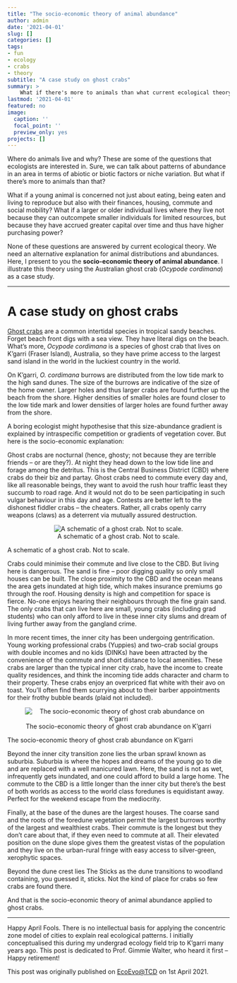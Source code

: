 ```yaml
---
title: "The socio-economic theory of animal abundance"
author: admin
date: '2021-04-01'
slug: []
categories: []
tags:
- fun
- ecology
- crabs
- theory
subtitle: "A case study on ghost crabs"
summary: >
    What if there's more to animals than what current ecological theory thinks?
lastmod: '2021-04-01'
featured: no
image:
  caption: ''
  focal_point: ''
  preview_only: yes
projects: []
---
```


Where do animals live and why? These are some of the questions that ecologists are interested in. Sure, we can talk about patterns of abundance in an area in terms of abiotic or biotic factors or niche variation. But what if there’s more to animals than that?

What if a young animal is concerned not just about eating, being eaten and living to reproduce but also with their finances, housing, commute and social mobility? What if a larger or older individual lives where they live not because they can outcompete smaller individuals for limited resources, but because they have accrued greater capital over time and thus have higher purchasing power?

None of these questions are answered by current ecological theory. We need an alternative explanation for animal distributions and abundances. Here, I present to you the **socio-economic theory of animal abundance**. I illustrate this theory using the Australian ghost crab (*Ocypode cordimana*) as a case study.


***

# A case study on ghost crabs

[Ghost crabs](https://en.wikipedia.org/wiki/Ghost_crab) are a common intertidal species in tropical sandy beaches. Forget beach front digs with a sea view. They have literal digs on the beach. What’s more, *Ocypode cordimana* is a species of ghost crab that lives on K’garri (Fraser Island), Australia, so they have prime access to the largest sand island in the world in the luckiest country in the world.

On K’garri, *O. cordimana* burrows are distributed from the low tide mark to the high sand dunes. The size of the burrows are indicative of the size of the home owner. Larger holes and thus larger crabs are found further up the beach from the shore. Higher densities of smaller holes are found closer to the low tide mark and lower densities of larger holes are found further away from the shore.

A boring ecologist might hypothesise that this size-abundance gradient is explained by intraspecific competition or gradients of vegetation cover. But here is the socio-economic explanation:

Ghost crabs are nocturnal (hence, ghosty; not because they are terrible friends – or are they?). At night they head down to the low tide line and forage among the detritus. This is the Central Business District (CBD) where crabs do their biz and partay. Ghost crabs need to commute every day and, like all reasonable beings, they want to avoid the rush hour traffic least they succumb to road rage. And it would not do to be seen participating in such vulgar behaviour in this day and age. Contests are better left to the dishonest fiddler crabs – the cheaters. Rather, all crabs openly carry weapons (claws) as a deterrent via mutually assured destruction. 

<center>
![A schematic of a ghost crab. Not to scale.](crab.png)
</center>

A schematic of a ghost crab. Not to scale.

Crabs could minimise their commute and live close to the CBD. But living here is dangerous. The sand is fine – poor digging quality so only small houses can be built. The close proximity to the CBD and the ocean means the area gets inundated at high tide, which makes insurance premiums go through the roof. Housing density is high and competition for space is fierce. No-one enjoys hearing their neighbours through the fine grain sand. The only crabs that can live here are small, young crabs (including grad students) who can only afford to live in these inner city slums and dream of living further away from the gangland crime.

In more recent times, the inner city has been undergoing gentrification. Young working professional crabs (Yuppies) and two-crab social groups with double incomes and no kids (DINKs) have been attracted by the convenience of the commute and short distance to local amenities. These crabs are larger than the typical inner city crab, have the income to create quality residences, and think the incoming tide adds character and charm to their property. These crabs enjoy an overpriced flat white with their avo on toast. You’ll often find them scurrying about to their barber appointments for their frothy bubble beards (plaid not included).

<center>
![The socio-economic theory of ghost crab abundance on K'garri](diagram.png)
</center>

The socio-economic theory of ghost crab abundance on K'garri

Beyond the inner city transition zone lies the urban sprawl known as suburbia. Suburbia is where the hopes and dreams of the young go to die and are replaced with a well manicured lawn. Here, the sand is not as wet, infrequently gets inundated, and one could afford to build a large home. The commute to the CBD is a little longer than the inner city but there’s the best of both worlds as access to the world class foredunes is equidistant away. Perfect for the weekend escape from the mediocrity.

Finally, at the base of the dunes are the largest houses. The coarse sand and the roots of the foredune vegetation permit the largest burrows worthy of the largest and wealthiest crabs. Their commute is the longest but they don’t care about that, if they even need to commute at all. Their elevated position on the dune slope gives them the greatest vistas of the population and they live on the urban-rural fringe with easy access to silver-green, xerophytic spaces.

Beyond the dune crest lies The Sticks as the dune transitions to woodland containing, you guessed it, sticks. Not the kind of place for crabs so few crabs are found there.

And that is the socio-economic theory of animal abundance applied to ghost crabs.

***

Happy April Fools. There is no intellectual basis for applying the concentric zone model of cities to explain real ecological patterns. I initially conceptualised this during my undergrad ecology field trip to K’garri many years ago. This post is dedicated to Prof. Gimmie Walter, who heard it first – Happy retirement!

This post was originally published on [EcoEvo@TCD](http://www.ecoevoblog.com/2021/04/01/the-socio-economic-theory-of-animal-abundance/) on 1st April 2021.